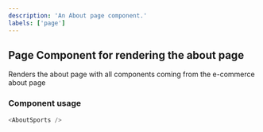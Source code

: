 ```yaml
---
description: 'An About page component.'
labels: ['page']
---
```



## Page Component for rendering the about page

Renders the about page with all components coming from the e-commerce about page

### Component usage

```js
<AboutSports />
```
